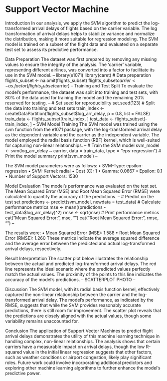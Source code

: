 # Support Vector Machine
Introduction
In our analysis, we apply the SVM algorithm to predict the log-transformed arrival delays of flights based on the carrier variable. The log transformation of arrival delays helps to stabilize variance and normalize the distribution, making it more suitable for regression modeling. The SVM model is trained on a subset of the flight data and evaluated on a separate test set to assess its predictive performance.

Data Preparation
The dataset was first prepared by removing any missing values to ensure the integrity of the analysis. The 'carrier' variable, representing different airlines, was converted into a factor to facilitate its use in the SVM model.
--
library(e1071)
library(caret)
# Data preparation
flights_subset <- na.omit(flights_subset)
flights_subset$carrier <- as.factor(flights_subset$carrier)
--
Training and Test Split
To evaluate the model's performance, the dataset was split into training and test sets, with 80% of the data used for training the model and the remaining 20% reserved for testing.
--
# Set seed for reproducibility
set.seed(123)
# Split the data into training and test sets
train_index <- createDataPartition(flights_subset$log_arr_delay, p = 0.8, list = FALSE)
train_data <- flights_subset[train_index, ]
test_data <- flights_subset[-train_index, ]
--
SVM Model Training
The SVM model was trained using the svm function from the e1071 package, with the log-transformed arrival delay as the dependent variable and the carrier as the independent variable. The model employed the radial basis function (RBF) kernel, which is well-suited for capturing non-linear relationships.
--
# Train the SVM model
svm_model <- svm(log_arr_delay ~ carrier, data = train_data, type = "eps-regression")
# Print the model summary
print(svm_model)
--

The SVM model parameters were as follows:
•	SVM-Type: epsilon-regression
•	SVM-Kernel: radial
•	Cost (C): 1
•	Gamma: 0.0667
•	Epsilon: 0.1
•	Number of Support Vectors: 1530

Model Evaluation
The model's performance was evaluated on the test set. The Mean Squared Error (MSE) and Root Mean Squared Error (RMSE) were calculated to quantify the accuracy of the predictions.
--
# Predict on the test set
predictions <- predict(svm_model, newdata = test_data)
# Calculate performance metrics
mse <- mean((predictions - test_data$log_arr_delay)^2)
rmse <- sqrt(mse)
# Print performance metrics
cat("Mean Squared Error:", mse, "\n")
cat("Root Mean Squared Error:", rmse, "\n")
--

The results were:
•	Mean Squared Error (MSE): 1.588
•	Root Mean Squared Error (RMSE): 1.260
These metrics indicate the average squared difference and the average error between the predicted and actual log-transformed arrival delays, respectively.

Result Interpretation
The scatter plot below illustrates the relationship between the actual and predicted log-transformed arrival delays. The red line represents the ideal scenario where the predicted values perfectly match the actual values. The proximity of the points to this line indicates the accuracy of the model's predictions.
--
SCATTERPLOT PHOTO
--

Discussion
The SVM model, with its radial basis function kernel, effectively captured the non-linear relationship between the carrier and the log-transformed arrival delay. The model's performance, as indicated by the RMSE, suggests that while the SVM provides reasonably accurate predictions, there is still room for improvement. The scatter plot reveals that the predictions are closely aligned with the actual values, though some variability remains unaccounted for.

Conclusion
The application of Support Vector Machines to predict flight arrival delays demonstrates the utility of this machine learning technique in handling complex, non-linear relationships. The analysis shows that certain carriers have a measurable impact on arrival delays, though the low R-squared value in the initial linear regression suggests that other factors, such as weather conditions or airport congestion, likely play significant roles. Future work could involve incorporating additional predictors and exploring other machine learning algorithms to further enhance the model's predictive power.

